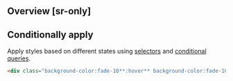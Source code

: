 ## Overview [sr-only]
<Overview/>

## Conditionally apply
Apply styles based on different states using [selectors](/docs/state-selectors) and [conditional queries](/docs/conditional-queries).
```html
<div class="background-color:fade-10**:hover** background-color:fade-10**@sm** background-color:fade-10**@dark** background-color:fade-10**@print**">…</div>
```

